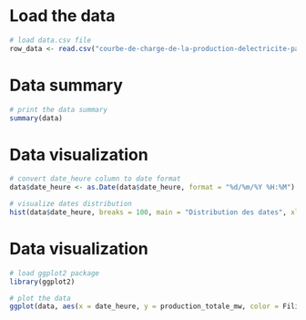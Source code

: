 # Load the data
```r
# load data.csv file
row_data <- read.csv("courbe-de-charge-de-la-production-delectricite-par-filiere.csv", header = TRUE, sep = ";")
```

# Data summary
```r
# print the data summary
summary(data)
```


# Data visualization
```r
# convert date_heure column to date format
data$date_heure <- as.Date(data$date_heure, format = "%d/%m/%Y %H:%M")

# visualize dates distribution
hist(data$date_heure, breaks = 100, main = "Distribution des dates", xlab = "Date")

```


# Data visualization
```r
# load ggplot2 package
library(ggplot2)

# plot the data
ggplot(data, aes(x = date_heure, y = production_totale_mw, color = Filière)) + geom_line() + geom_point() + labs(title = "Production d'électricité par filière", x = "Année", y = "Production (GWh)")

```